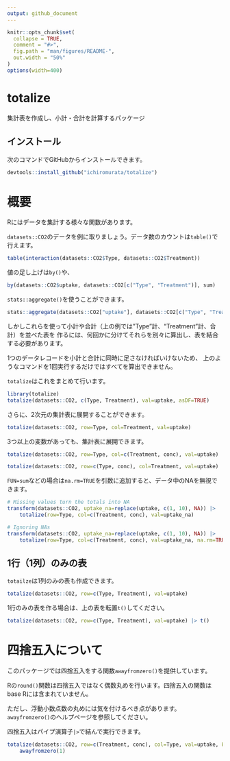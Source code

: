 ---
output: github_document
---

<!-- README.md is generated from README.Rmd. Please edit that file -->

```{r, include = FALSE}
knitr::opts_chunk$set(
  collapse = TRUE,
  comment = "#>",
  fig.path = "man/figures/README-",
  out.width = "50%"
)
options(width=400)
```

# totalize

<!-- badges: start -->
<!-- badges: end -->

集計表を作成し、小計・合計を計算するパッケージ

## インストール

次のコマンドでGitHubからインストールできます。

``` r
devtools::install_github("ichiromurata/totalize")
```

# 概要

Rにはデータを集計する様々な関数があります。

`datasets::CO2`のデータを例に取りましょう。データ数のカウントは`table()`で行えます。

```{r}
table(interaction(datasets::CO2$Type, datasets::CO2$Treatment))
```

値の足し上げは`by()`や、

```{r}
by(datasets::CO2$uptake, datasets::CO2[c("Type", "Treatment")], sum)
```

`stats::aggregate()`を使うことができます。

```{r}
stats::aggregate(datasets::CO2["uptake"], datasets::CO2[c("Type", "Treatment")], sum)
```

しかしこれらを使って小計や合計（上の例では"Type"計、"Treatment"計、合計）を並べた表を
作るには、何回かに分けてそれらを別々に算出し、表を結合する必要があります。

1つのデータレコードを小計と合計に同時に足さなければいけないため、
上のようなコマンドを1回実行するだけではすべてを算出できません。

`totalize`はこれをまとめて行います。

```{r}
library(totalize)
totalize(datasets::CO2, c(Type, Treatment), val=uptake, asDF=TRUE)
```

さらに、2次元の集計表に展開することができます。

```{r}
totalize(datasets::CO2, row=Type, col=Treatment, val=uptake)
```

3つ以上の変数があっても、集計表に展開できます。

```{r}
totalize(datasets::CO2, row=Type, col=c(Treatment, conc), val=uptake)

totalize(datasets::CO2, row=c(Type, conc), col=Treatment, val=uptake)
```

`FUN=sum`などの場合は`na.rm=TRUE`を引数に追加すると、データ中のNAを無視できます。

```{r}
# Missing values turn the totals into NA
transform(datasets::CO2, uptake_na=replace(uptake, c(1, 10), NA)) |>
    totalize(row=Type, col=c(Treatment, conc), val=uptake_na)

# Ignoring NAs
transform(datasets::CO2, uptake_na=replace(uptake, c(1, 10), NA)) |>
    totalize(row=Type, col=c(Treatment, conc), val=uptake_na, na.rm=TRUE)
```

## 1行（1列）のみの表

`totailze`は1列のみの表も作成できます。

```{r}
totalize(datasets::CO2, row=c(Type, Treatment), val=uptake)
```

1行のみの表を作る場合は、上の表を転置`t()`してください。

```{r}
totalize(datasets::CO2, row=c(Type, Treatment), val=uptake) |> t()
```

# 四捨五入について

このパッケージでは四捨五入をする関数`awayfromzero()`を提供しています。

Rの`round()`関数は四捨五入ではなく偶数丸めを行います。四捨五入の関数はbase Rには含まれていません。

ただし、浮動小数点数の丸めには気を付けるべき点があります。
`awayfromzero()`のヘルプページを参照してください。

四捨五入はパイプ演算子`|>`で結んで実行できます。

```{r}
totalize(datasets::CO2, row=c(Treatment, conc), col=Type, val=uptake, FUN=mean) |>
    awayfromzero(1)
```


